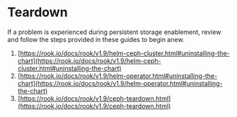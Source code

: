 # Teardown

If a problem is experienced during persistent storage enablement, review and follow the steps provided in these guides to begin anew.

1. [https://rook.io/docs/rook/v1.9/helm-ceph-cluster.html#uninstalling-the-chart](https://rook.io/docs/rook/v1.9/helm-ceph-cluster.html#uninstalling-the-chart)
2. [https://rook.io/docs/rook/v1.9/helm-operator.html#uninstalling-the-chart](https://rook.io/docs/rook/v1.9/helm-operator.html#uninstalling-the-chart)
3. [https://rook.io/docs/rook/v1.9/ceph-teardown.html](https://rook.io/docs/rook/v1.9/ceph-teardown.html)

